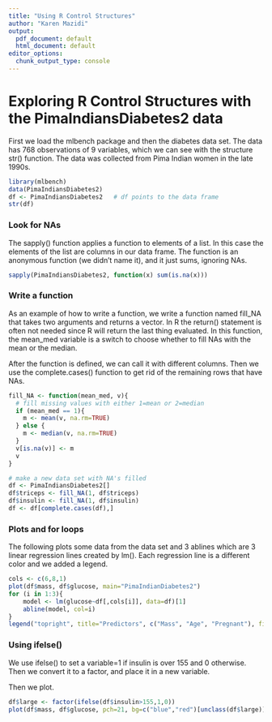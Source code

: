 ```yaml
---
title: "Using R Control Structures"
author: "Karen Mazidi"
output:
  pdf_document: default
  html_document: default
editor_options: 
  chunk_output_type: console
---
```


# Exploring R Control Structures with the PimaIndiansDiabetes2 data

First we load the mlbench package and then the diabetes data set. The data has 768 observations of 9 variables, which we can see with the structure str() function.  The data was collected from Pima Indian women in the late 1990s. 

```r
library(mlbench)
data(PimaIndiansDiabetes2)
df <- PimaIndiansDiabetes2   # df points to the data frame
str(df)
```

### Look for NAs

The sapply() function applies a function to elements of a list. In this case the elements of the list are columns in our data frame. The function is an anonymous function (we didn't name it), and it just sums, ignoring NAs.

```r
sapply(PimaIndiansDiabetes2, function(x) sum(is.na(x)))
```

### Write a function

As an example of how to write a function, we write a function named fill_NA that takes two arguments and returns a vector. In R the return() statement is often not needed since R will return the last thing evaluated. In this function, the mean_med variable is a switch to choose whether to fill NAs with the mean or the median. 

After the function is defined, we can call it with different columns. Then we use the complete.cases() function to get rid of the remaining rows that have NAs.

```r
fill_NA <- function(mean_med, v){
  # fill missing values with either 1=mean or 2=median
  if (mean_med == 1){
    m <- mean(v, na.rm=TRUE)
  } else {
    m <- median(v, na.rm=TRUE)
  }
  v[is.na(v)] <- m
  v
}

# make a new data set with NA's filled
df <- PimaIndiansDiabetes2[]
df$triceps <- fill_NA(1, df$triceps)
df$insulin <- fill_NA(1, df$insulin)
df <- df[complete.cases(df),]

```





### Plots and for loops

The following plots some data from the data set and 3 ablines which are 3 linear regression lines created by lm(). Each regression line is a different color and we added a legend.

```r
cols <- c(6,8,1)
plot(df$mass, df$glucose, main="PimaIndianDiabetes2")
for (i in 1:3){
    model <- lm(glucose~df[,cols[i]], data=df)[1]
    abline(model, col=i)
}
legend("topright", title="Predictors", c("Mass", "Age", "Pregnant"), fill=c(1,2,3))
```

### Using ifelse()

We use ifelse() to set a variable=1 if insulin is over 155 and 0 otherwise. Then we convert it to a factor, and place it in a new variable.

Then we plot. 

```r
df$large <- factor(ifelse(df$insulin>155,1,0))
plot(df$mass, df$glucose, pch=21, bg=c("blue","red")[unclass(df$large)])
```




